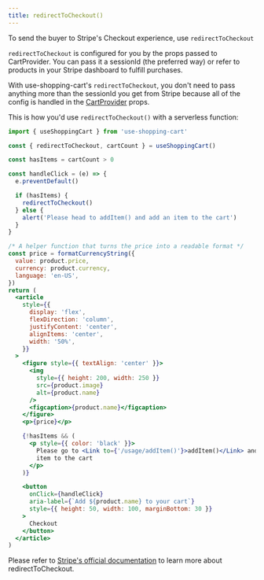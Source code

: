 ```yaml
---
title: redirectToCheckout()
---
```


To send the buyer to Stripe's Checkout experience, use `redirectToCheckout`

`redirectToCheckout` is configured for you by the props passed to CartProvider. You can pass it a sessionId
(the preferred way) or refer to products in your Stripe dashboard to fulfill purchases.

With use-shopping-cart's `redirectToCheckout`, you don't need to pass anything more than the sessionId you get
from Stripe because all of the config is handled in the [CartProvider](cartprovider) props.

This is how you'd use `redirectToCheckout()` with a serverless function:


<CartDisplayWrapper>
  <RedirectToCheckout
    product={{
      name: 'Bananas',
      sku: 'sku_GBJ2Ep8246qeeT',
      price: 400,
      image:
        'https://images.unsplash.com/photo-1574226516831-e1dff420e562?ixlib=rb-1.2.1&ixid=eyJhcHBfaWQiOjEyMDd9&auto=format&fit=crop&w=1050&q=80',
      currency: 'USD',
    }}
  />
</CartDisplayWrapper>

```jsx
import { useShoppingCart } from 'use-shopping-cart'

const { redirectToCheckout, cartCount } = useShoppingCart()

const hasItems = cartCount > 0

const handleClick = (e) => {
  e.preventDefault()

  if (hasItems) {
    redirectToCheckout()
  } else {
    alert('Please head to addItem() and add an item to the cart')
  }
}

/* A helper function that turns the price into a readable format */
const price = formatCurrencyString({
  value: product.price,
  currency: product.currency,
  language: 'en-US',
})
return (
  <article
    style={{
      display: 'flex',
      flexDirection: 'column',
      justifyContent: 'center',
      alignItems: 'center',
      width: '50%',
    }}
  >
    <figure style={{ textAlign: 'center' }}>
      <img
        style={{ height: 200, width: 250 }}
        src={product.image}
        alt={product.name}
      />
      <figcaption>{product.name}</figcaption>
    </figure>
    <p>{price}</p>

    {!hasItems && (
      <p style={{ color: 'black' }}>
        Please go to <Link to={'/usage/addItem()'}>addItem()</Link> and add an
        item to the cart
      </p>
    )}

    <button
      onClick={handleClick}
      aria-label={`Add ${product.name} to your cart`}
      style={{ height: 50, width: 100, marginBottom: 30 }}
    >
      Checkout
    </button>
  </article>
)
```

Please refer to [Stripe's official documentation](https://stripe.com/docs/js/checkout/redirect_to_checkout)
to learn more about redirectToCheckout.
